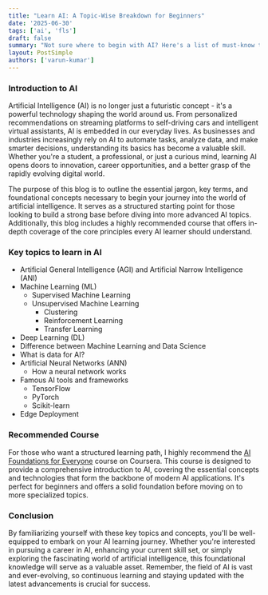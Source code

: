 ```yaml
---
title: "Learn AI: A Topic-Wise Breakdown for Beginners"
date: '2025-06-30'
tags: ['ai', 'fls']
draft: false
summary: "Not sure where to begin with AI? Here's a list of must-know topics to get you started."
layout: PostSimple
authors: ['varun-kumar']
---
```



### Introduction to AI

Artificial Intelligence (AI) is no longer just a futuristic concept - it's a powerful technology shaping the world around us. From personalized recommendations on streaming platforms to self-driving cars and intelligent virtual assistants, AI is embedded in our everyday lives. As businesses and industries increasingly rely on AI to automate tasks, analyze data, and make smarter decisions, understanding its basics has become a valuable skill. Whether you're a student, a professional, or just a curious mind, learning AI opens doors to innovation, career opportunities, and a better grasp of the rapidly evolving digital world.

The purpose of this blog is to outline the essential jargon, key terms, and foundational concepts necessary to begin your journey into the world of artificial intelligence. It serves as a structured starting point for those looking to build a strong base before diving into more advanced AI topics. Additionally, this blog includes a highly recommended course that offers in-depth coverage of the core principles every AI learner should understand.

### Key topics to learn in AI

- Artificial General Intelligence (AGI) and Artificial Narrow Intelligence (ANI)
- Machine Learning (ML)
    - Supervised Machine Learning
    - Unsupervised Machine Learning
        - Clustering
        - Reinforcement Learning
        - Transfer Learning    
- Deep Learning (DL)
- Difference between Machine Learning and Data Science
- What is data for AI?
- Artificial Neural Networks (ANN)
    - How a neural network works
- Famous AI tools and frameworks
    - TensorFlow
    - PyTorch
    - Scikit-learn
- Edge Deployment

### Recommended Course

For those who want a structured learning path, I highly recommend the [AI Foundations for Everyone](https://www.coursera.org/learn/ai-for-everyone) course on Coursera. This course is designed to provide a comprehensive introduction to AI, covering the essential concepts and technologies that form the backbone of modern AI applications. It's perfect for beginners and offers a solid foundation before moving on to more specialized topics.

### Conclusion

By familiarizing yourself with these key topics and concepts, you'll be well-equipped to embark on your AI learning journey. Whether you're interested in pursuing a career in AI, enhancing your current skill set, or simply exploring the fascinating world of artificial intelligence, this foundational knowledge will serve as a valuable asset. Remember, the field of AI is vast and ever-evolving, so continuous learning and staying updated with the latest advancements is crucial for success.